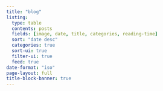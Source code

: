 ```yaml
---
title: "blog"
listing:
  type: table
  contents: posts
  fields: [image, date, title, categories, reading-time]
  sort: "date desc"
  categories: true
  sort-ui: true
  filter-ui: true
  feed: true
date-format: "iso"
page-layout: full
title-block-banner: true
---
```



